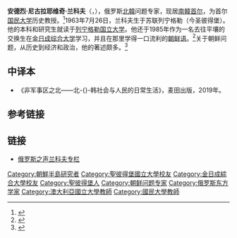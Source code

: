 {{noteTA
|G1=KOR
|G2=NSK
}}
{{Infobox scholar
| image            = Lankov_2010.jpg
| image_size       = 200px
| alt              = Lankov in November 2010
| caption          = 安德烈·兰科夫（2010年11月摄）
| name             = 安德烈·兰科夫
| fullname         = 安德烈·尼古拉耶维奇·兰科夫<br>Андрей Николаевич Ланьков
| other_names      = 
| birth_date       = {{birth date and age|1963|07|26}}
| birth_place      = {{USSR}}[[列宁格勒|列宁格勒]]
| death_date       =  <!-- {{Death date and age|1963|07|26|YYYY|MM|DD}} -->
| death_place      = 
| nationality      = {{USSR}}（1963－1991）<br>{{RUS}}（1991－）
| residence        = {{KOR}}[[首爾特別市|首爾特別市]]
| era              = 
| region           = 
| party            = [[无党籍|无党籍]]
| school_tradition = 
| main_interests   = [[朝鲜历史|朝鲜历史]]
| notable_ideas    = 
| major_works      = 
| influences       = 
| influenced       = 
}}
'''安德烈·尼古拉耶维奇·兰科夫'''（{{lang-ru|Андрей Николаевич Ланьков}}，{{bd|1963年|7月26日|||catIdx=L}}），俄罗斯[[北韓|北韓]]问题专家，现居[[南韓|南韓]][[首尔|首尔]]，为首尔[[国民大学|国民大学]]历史教授。<ref>{{Cite web |url=http://m.ftchinese.com/story/001050693 |title=为金家王朝“善后” |access-date=2014-05-27 |archive-date=2017-06-26 |archive-url=https://web.archive.org/web/20170626230410/http://m.ftchinese.com/story/001050693 |dead-url=no }}</ref>1963年7月26日，兰科夫生于苏联列宁格勒（今圣彼得堡）。他的本科和研究生就读于[[列宁格勒国立大学|列宁格勒国立大学]]。他还于1985年作为一名去往平壤的交换生在[[金日成综合大学|金日成综合大学]]学习，并且在那里学得一口流利的[[朝鲜语|朝鲜语]]。<ref>{{Cite web |url=http://www.cetin.net.cn/cetin2/servlet/cetin/action/HtmlDocumentAction;jsessionid=A7BFEB0A0B32B922CC912FC165C4A07D?baseid=1&docno=543114 |title=美三位专家评兰科夫新著《真实的朝鲜》 |access-date=2014-05-27 |archive-date=2014-02-28 |archive-url=https://web.archive.org/web/20140228031114/http://www.cetin.net.cn/cetin2/servlet/cetin/action/HtmlDocumentAction |dead-url=no }}</ref>关于朝鲜问题，从历史到经济和政治，他的著述颇多。<ref>{{Cite web |url=http://www.china.com.cn/international/txt/2013-04/29/content_28691770.htm |title=俄国人兰科夫新书：告诉你一个真实的朝鲜 |access-date=2014-05-28 |archive-date=2016-03-05 |archive-url=https://web.archive.org/web/20160305025444/http://www.china.com.cn/international/txt/2013-04/29/content_28691770.htm |dead-url=no }}</ref>

==中译本==
*《非军事区之北——北-{}-韩社会与人民的日常生活》，麦田出版，2019年。

==参考链接==
{{reflist}}
==链接==
*[http://radiovr.com.cn/tag_99274793/ 俄罗斯之声兰科夫专栏]{{Wayback|url=http://radiovr.com.cn/tag_99274793/ |date=20140903041639 }}

{{Authority control}}
{{DEFAULTSORT: Lankov, Andrei}}
[[Category:朝鮮半島研究者|Category:朝鮮半島研究者]]
[[Category:聖彼得堡國立大學校友|Category:聖彼得堡國立大學校友]]
[[Category:金日成綜合大學校友|Category:金日成綜合大學校友]]
[[Category:聖彼得堡人|Category:聖彼得堡人]]
[[Category:朝鲜问题专家|Category:朝鲜问题专家]]
[[Category:俄罗斯东方学家|Category:俄罗斯东方学家]]
[[Category:澳大利亞國立大學教師|Category:澳大利亞國立大學教師]]
[[Category:國民大學教師|Category:國民大學教師]]